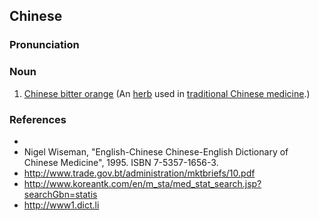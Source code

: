 ==Chinese==
{{zh-forms|s=枳壳}}

===Pronunciation===
{{zh-pron
|m=zhǐké
|mn=chí-khak
|cat=n
}}

===Noun===
{{zh-noun}}

# [[w:Trifoliate orange|Chinese bitter orange]] (An [[herb]] used in [[traditional Chinese medicine]].)

===References===
* {{pedialite|lang=zh}}
* Nigel Wiseman, "English-Chinese Chinese-English Dictionary of Chinese Medicine", 1995. ISBN 7-5357-1656-3.
* http://www.trade.gov.bt/administration/mktbriefs/10.pdf
* http://www.koreantk.com/en/m_sta/med_stat_search.jsp?searchGbn=statis
* http://www1.dict.li